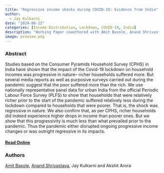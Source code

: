```yaml
---
title: "Regressive income shocks during COVID-19: Evidence from India"
author: 
  - Jay Kulkarni
date: "2024-08-22"
categories: [Income Distribution, Lockdown, COVID-19, India]
description: "Working Paper coauthored with Amit Basole, Anand Shrivastava and Akshit Arora."
image: preview.png
---
```


### Abstract

Studies based on the Consumer Pyramids Household Survey (CPHS) in India have shown that the impact of the Covid-19 lockdown on household incomes was progressive in nature-- richer households suffered more. But several media reports as well as purposive surveys carried out during the pandemic suggest that the poor suffered more than the rich. We use nationally representative panel data for urban India from the official Periodic Labour Force Survey (PLFS) to show that households that were relatively richer prior to the start of the pandemic suffered relatively less during the lockdown compared to households that were poorer. That is, the shock was regressive in nature. We also confirm that, as per CPHS, richer households did indeed experience higher drops in income than poorer ones. But we show that this progressivity is much less than what prevailed prior to the pandemic. Thus the pandemic either disrupted ongoing progressive income changes or was outright regressive in its impacts.

#### [Read Online](https://cdn.azimpremjiuniversity.edu.in/media/publications/cse-working-paper-series/Basole_etal_Covid_Regressive_Shocks_WP-2.pdf)

### Authors

[Amit Basole](https://azimpremjiuniversity.edu.in/people/amit-basole), [Anand Shrivastava](https://azimpremjiuniversity.edu.in/people/anand-shrivastava), Jay Kulkarni and Akshit Arora
